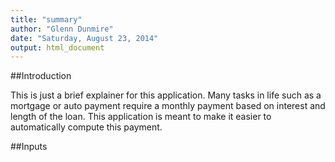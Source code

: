 ```yaml
---
title: "summary"
author: "Glenn Dunmire"
date: "Saturday, August 23, 2014"
output: html_document
---
```


##Introduction

This is just a brief explainer for this application. Many tasks in life such as a mortgage or auto payment require a monthly payment based on interest and length of the loan. This application is meant to make it easier to automatically compute this payment. 

##Inputs 
